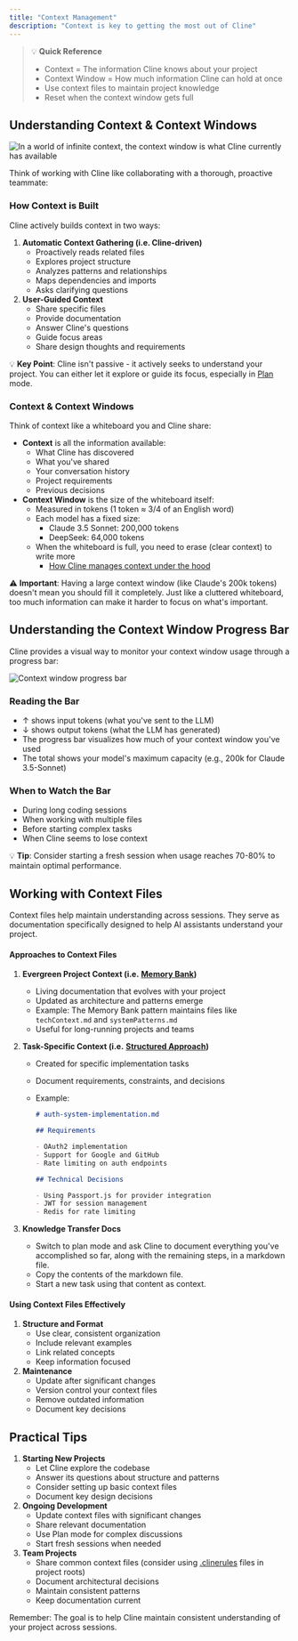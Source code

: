 ```yaml
---
title: "Context Management"
description: "Context is key to getting the most out of Cline"
---
```


> 💡 **Quick Reference**
>
> - Context = The information Cline knows about your project
> - Context Window = How much information Cline can hold at once
> - Use context files to maintain project knowledge
> - Reset when the context window gets full

## Understanding Context & Context Windows

<Frame caption="In a world of infinite context, the context window is what Cline currently has available">
	<img
		src="https://storage.googleapis.com/cline_public_images/docs/assets/image%20(2).png"
		alt="In a world of infinite context, the context window is what Cline currently has available"
	/>
</Frame>

Think of working with Cline like collaborating with a thorough, proactive teammate:

### How Context is Built

Cline actively builds context in two ways:

1. **Automatic Context Gathering (i.e. Cline-driven)**
    - Proactively reads related files
    - Explores project structure
    - Analyzes patterns and relationships
    - Maps dependencies and imports
    - Asks clarifying questions
2. **User-Guided Context**
    - Share specific files
    - Provide documentation
    - Answer Cline's questions
    - Guide focus areas
    - Share design thoughts and requirements

💡 **Key Point**: Cline isn't passive - it actively seeks to understand your project. You can either let it explore or guide its focus, especially in [Plan](https://docs.cline.bot/features/plan-and-act) mode.

### Context & Context Windows

Think of context like a whiteboard you and Cline share:

- **Context** is all the information available:
    - What Cline has discovered
    - What you've shared
    - Your conversation history
    - Project requirements
    - Previous decisions
- **Context Window** is the size of the whiteboard itself:
    - Measured in tokens (1 token ≈ 3/4 of an English word)
    - Each model has a fixed size:
        - Claude 3.5 Sonnet: 200,000 tokens
        - DeepSeek: 64,000 tokens
    - When the whiteboard is full, you need to erase (clear context) to write more
        - [How Cline manages context under the hood](https://cline.bot/blog/understanding-the-new-context-window-progress-bar-in-cline)

⚠️ **Important**: Having a large context window (like Claude's 200k tokens) doesn't mean you should fill it completely. Just like a cluttered whiteboard, too much information can make it harder to focus on what's important.

## Understanding the Context Window Progress Bar

Cline provides a visual way to monitor your context window usage through a progress bar:

<Frame caption="Visual representation of the context window usage">
	<img
		src="https://storage.googleapis.com/cline_public_images/docs/assets/image%20(1)%20(1).png"
		alt="Context window progress bar"
	/>
</Frame>

### Reading the Bar

- ↑ shows input tokens (what you've sent to the LLM)
- ↓ shows output tokens (what the LLM has generated)
- The progress bar visualizes how much of your context window you've used
- The total shows your model's maximum capacity (e.g., 200k for Claude 3.5-Sonnet)

### When to Watch the Bar

- During long coding sessions
- When working with multiple files
- Before starting complex tasks
- When Cline seems to lose context

💡 **Tip**: Consider starting a fresh session when usage reaches 70-80% to maintain optimal performance.

## Working with Context Files

Context files help maintain understanding across sessions. They serve as documentation specifically designed to help AI assistants understand your project.

#### Approaches to Context Files

1. **Evergreen Project Context (i.e.** [**Memory Bank**](https://docs.cline.bot/prompting/cline-memory-bank)**)**
    - Living documentation that evolves with your project
    - Updated as architecture and patterns emerge
    - Example: The Memory Bank pattern maintains files like `techContext.md` and `systemPatterns.md`
    - Useful for long-running projects and teams
2. **Task-Specific Context (i.e.** [**Structured Approach**](https://cline.bot/blog/building-advanced-software-with-cline-a-structured-approach)**)**

    - Created for specific implementation tasks
    - Document requirements, constraints, and decisions
    - Example:

        ```markdown
        # auth-system-implementation.md

        ## Requirements

        - OAuth2 implementation
        - Support for Google and GitHub
        - Rate limiting on auth endpoints

        ## Technical Decisions

        - Using Passport.js for provider integration
        - JWT for session management
        - Redis for rate limiting
        ```

3. **Knowledge Transfer Docs**
    - Switch to plan mode and ask Cline to document everything you've accomplished so far, along with the remaining steps, in a markdown file.
    - Copy the contents of the markdown file.
    - Start a new task using that content as context.

#### Using Context Files Effectively

1. **Structure and Format**
    - Use clear, consistent organization
    - Include relevant examples
    - Link related concepts
    - Keep information focused
2. **Maintenance**
    - Update after significant changes
    - Version control your context files
    - Remove outdated information
    - Document key decisions

## Practical Tips

1. **Starting New Projects**
    - Let Cline explore the codebase
    - Answer its questions about structure and patterns
    - Consider setting up basic context files
    - Document key design decisions
2. **Ongoing Development**
    - Update context files with significant changes
    - Share relevant documentation
    - Use Plan mode for complex discussions
    - Start fresh sessions when needed
3. **Team Projects**
    - Share common context files (consider using [.clinerules](https://docs.cline.bot/features/cline-rules) files in project roots)
    - Document architectural decisions
    - Maintain consistent patterns
    - Keep documentation current

Remember: The goal is to help Cline maintain consistent understanding of your project across sessions.
